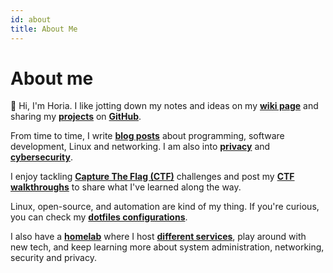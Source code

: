 ```yaml
---
id: about
title: About Me
---
```


# About me

👋 Hi, I'm Horia. I like jotting down my notes and ideas on my **[wiki page](/docs/intro)** and sharing
my **[projects](/projects/)** on **[GitHub](https://github.com/horia-delicoti)**.

From time to time, I write **[blog posts](/blog/)** about programming, software development, Linux and networking.
I am also into **[privacy](/docs/privacy)** and **[cybersecurity](/docs/security/cybersecurity)**.

I enjoy tackling **[Capture The Flag (CTF)](/ctf/)** challenges and post my **[CTF walkthroughs](/ctf/walkthroughs/)** to
share what I've learned along the way.

Linux, open-source, and automation are kind of my thing. If you're curious, you can check
my **[dotfiles configurations](https://github.com/horia-delicoti/dotfiles)**.

I also have a **[homelab](/docs/hardware/homelab)** where I host **[different services](https://github.com/horia-delicoti/infrastructure)**,
play around with new tech, and keep learning more about system administration, networking, security and privacy.
